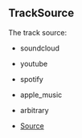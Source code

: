 ## TrackSource
The track source:
- soundcloud
- youtube
- spotify
- apple_music
- arbitrary



- [Source](https://github.com/Androz2091/discord-player/blob/6af3b78/packages/discord-player/src/types/types.ts#L64)